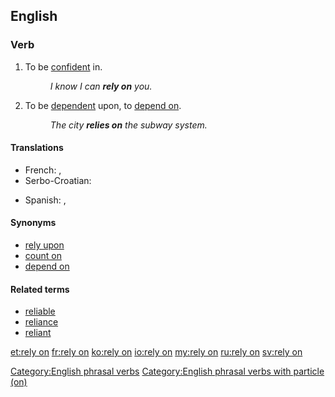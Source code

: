 ==English==

===Verb===
{{head|en|verb|head=[[rely]] [[on]]}}

# To be [[confident]] in.
#: ''I know I can '''rely on''' you.''
# To be [[dependent]] upon, to [[depend on]].
#: ''The city '''relies on''' the subway system.''

====Translations====
{{trans-top|to be confident in}}
* French: {{t+|fr|se fier à}}, {{t|fr|compter sur}}
* Serbo-Croatian: {{t-|sh|osloniti se na}}
{{trans-mid}}
* Spanish: {{t-|es|atenerse a}}, {{t-|es|confiar en}}
{{trans-bottom}}

====Synonyms====
* [[rely upon]]
* [[count on]]
* [[depend on]]

====Related terms====
* [[reliable]]
* [[reliance]]
* [[reliant]]

[[Category:English phrasal verbs]]
[[Category:English phrasal verbs with particle (on)]]

[[et:rely on]]
[[fr:rely on]]
[[ko:rely on]]
[[io:rely on]]
[[my:rely on]]
[[ru:rely on]]
[[sv:rely on]]